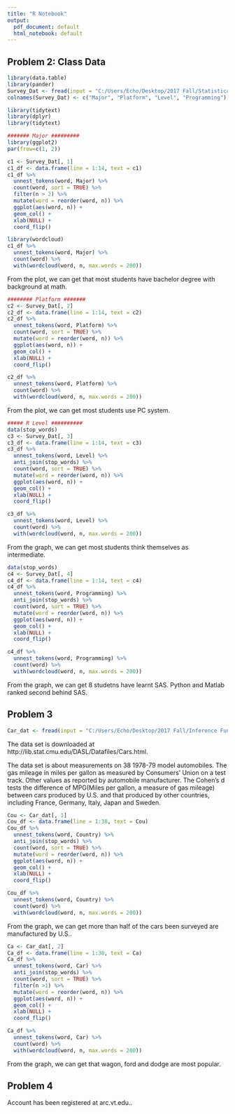 ```yaml
---
title: "R Notebook"
output:
  pdf_document: default
  html_notebook: default
---
```


## Problem 2: Class Data

```r
library(data.table)
library(pander)
Survey_Dat <- fread(input = "C:/Users/Echo/Desktop/2017 Fall/Statistical Package/HW8/Echo-Wei-HW/08_text_mining_Rnotebooks_bash_sed_awk/survey_data.txt", header = T, showProgress=F)
colnames(Survey_Dat) <- c("Major", "Platform", "Level", "Programming")

library(tidytext)
library(dplyr)
library(tidytext)

####### Major #########
library(ggplot2)
par(frow=c(1, 2))

c1 <- Survey_Dat[, 1]
c1_df <- data.frame(line = 1:14, text = c1)
c1_df %>%
  unnest_tokens(word, Major) %>%
  count(word, sort = TRUE) %>%
  filter(n > 2) %>%
  mutate(word = reorder(word, n)) %>%
  ggplot(aes(word, n)) +
  geom_col() +
  xlab(NULL) +
  coord_flip()

library(wordcloud)
c1_df %>%
  unnest_tokens(word, Major) %>%
  count(word) %>%
  with(wordcloud(word, n, max.words = 200))
```

From the plot, we can get that most students have bachelor degree with background at math.

```r
######## Platform #######
c2 <- Survey_Dat[, 2]
c2_df <- data.frame(line = 1:14, text = c2)
c2_df %>%
  unnest_tokens(word, Platform) %>%
  count(word, sort = TRUE) %>%
  mutate(word = reorder(word, n)) %>%
  ggplot(aes(word, n)) +
  geom_col() +
  xlab(NULL) +
  coord_flip()

c2_df %>%
  unnest_tokens(word, Platform) %>%
  count(word) %>%
  with(wordcloud(word, n, max.words = 200))
```

From the plot, we can get most students use PC system.

```r
##### R Level ##########
data(stop_words)
c3 <- Survey_Dat[, 3]
c3_df <- data.frame(line = 1:14, text = c3)
c3_df %>%
  unnest_tokens(word, Level) %>%
  anti_join(stop_words) %>%
  count(word, sort = TRUE) %>%
  mutate(word = reorder(word, n)) %>%
  ggplot(aes(word, n)) +
  geom_col() +
  xlab(NULL) +
  coord_flip()

c3_df %>%
  unnest_tokens(word, Level) %>%
  count(word) %>%
  with(wordcloud(word, n, max.words = 200))

```

From the graph, we can get most students think themselves as intermediate.

```r
data(stop_words)
c4 <- Survey_Dat[, 4]
c4_df <- data.frame(line = 1:14, text = c4)
c4_df %>%
  unnest_tokens(word, Programming) %>%
  anti_join(stop_words) %>%
  count(word, sort = TRUE) %>%
  mutate(word = reorder(word, n)) %>%
  ggplot(aes(word, n)) +
  geom_col() +
  xlab(NULL) +
  coord_flip()

c4_df %>%
  unnest_tokens(word, Programming) %>%
  count(word) %>%
  with(wordcloud(word, n, max.words = 200))
```

From the graph, we can get 8 studetns have learnt SAS. Python and Matlab ranked second behind SAS.

## Problem 3

```r
Car_dat <- fread(input = "C:/Users/Echo/Desktop/2017 Fall/Inference Fundamentals/Homework/HW4/Cohen_Data.csv", header = T, select=c(1,2), showProgress=F)
```

The data set is downloaded at http://lib.stat.cmu.edu/DASL/Datafiles/Cars.html.

The data set is about measurements on 38 1978-79 model automobiles. The gas mileage in miles per gallon as measured by Consumers' Union on a test track. Other values as reported by automobile manufacturer. The Cohen's d tests the difference of MPG(Miles per gallon, a measure of gas mileage) between cars produced by U.S. and that produced by other countries, including France, Germany, Italy, Japan and Sweden. 

```r
Cou <- Car_dat[, 1]
Cou_df <- data.frame(line = 1:38, text = Cou)
Cou_df %>%
  unnest_tokens(word, Country) %>%
  anti_join(stop_words) %>%
  count(word, sort = TRUE) %>%
  mutate(word = reorder(word, n)) %>%
  ggplot(aes(word, n)) +
  geom_col() +
  xlab(NULL) +
  coord_flip()

Cou_df %>%
  unnest_tokens(word, Country) %>%
  count(word) %>%
  with(wordcloud(word, n, max.words = 200))
```

From the graph, we can get more than half of the cars been surveyed are manufactured by U.S..

```r
Ca <- Car_dat[, 2]
Ca_df <- data.frame(line = 1:38, text = Ca)
Ca_df %>%
  unnest_tokens(word, Car) %>%
  anti_join(stop_words) %>%
  count(word, sort = TRUE) %>%
  filter(n >1) %>%
  mutate(word = reorder(word, n)) %>%
  ggplot(aes(word, n)) +
  geom_col() +
  xlab(NULL) +
  coord_flip()

Ca_df %>%
  unnest_tokens(word, Car) %>%
  count(word) %>%
  with(wordcloud(word, n, max.words = 200))
```

From the graph, we can get that wagon, ford and dodge are most popular.

## Problem 4

Account has been registered at arc.vt.edu..

\
\
```r
```
